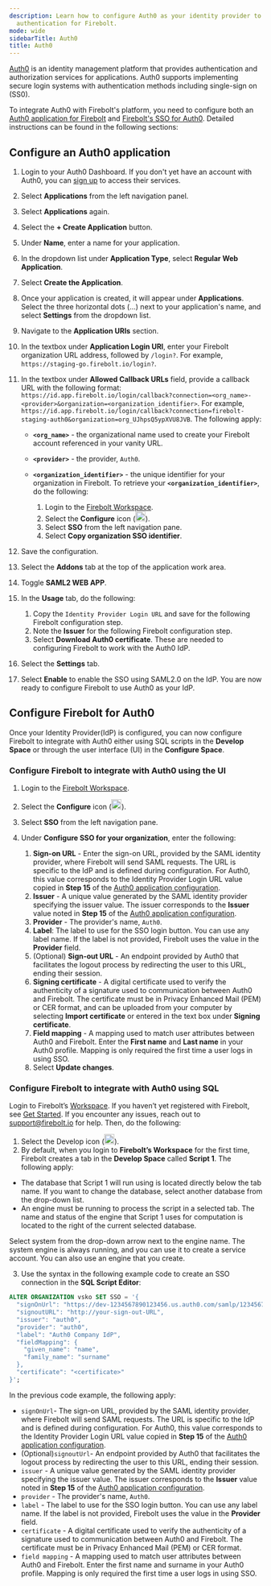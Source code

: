 ```yaml
---
description: Learn how to configure Auth0 as your identity provider to work with SSO
  authentication for Firebolt.
mode: wide
sidebarTitle: Auth0
title: Auth0
---
```



[Auth0](https://auth0.com/) is an identity management platform that provides authentication and authorization services for applications. Auth0 supports implementing secure login systems with authentication methods including single-sign on (SS0). 

To integrate Auth0 with Firebolt's platform, you need to configure both an [Auth0 application for Firebolt](/security/sso#configure-an-auth0-application) and [Firebolt's SSO for Auth0](/security/sso#configure-firebolt-for-auth0). Detailed instructions can be found in the following sections:

## Configure an Auth0 application

1. Login to your Auth0 Dashboard. If you don't yet have an account with Auth0, you can [sign up](https://auth0.com/signup) to access their services.
2. Select **Applications** from the left navigation panel.
3. Select **Applications** again.
4. Select the **+ Create Application** button. 
5. Under **Name**, enter a name for your application. 
6. In the dropdown list under **Application Type**, select **Regular Web Application**.
7. Select **Create the Application**.
8. Once your application is created, it will appear under **Applications**. Select the three horizontal dots (...) next to your application's name, and select **Settings** from the dropdown list.
9. Navigate to the **Application URIs** section. 
10. In the textbox under **Application Login URI**, enter your Firebolt organization URL address, followed by ```/login?```. For example, ```https://staging-go.firebolt.io/login?```.
11. In the textbox under **Allowed Callback URLs** field, provide a callback URL with the following format: `https://id.app.firebolt.io/login/callback?connection=<org_name>-<provider>&organization=<organization_identifier>`. For example, `https://id.app.firebolt.io/login/callback?connection=firebolt-staging-auth0&organization=org_UJhpsQ5ypXVU8JVB`. The following apply:
    * **`<org_name>`** - the organizational name used to create your Firebolt account referenced in your vanity URL.  
    * **`<provider>`** - the provider, `Auth0`.  
    * **`<organization_identifier>`** - the unique identifier for your organization in Firebolt. To retrieve your **`<organization_identifier>`**, do the following:
        
        1. Login to the [Firebolt Workspace](https://go.firebolt.io/signup).
        2. Select the **Configure** icon (<img src="/assets/images/configure-icon.png" alt="The Firebolt Configure Space icon." width="20"/>).
        3. Select **SSO** from the left navigation pane.
        4. Select **Copy organization SSO identifier**. 

12. Save the configuration. 
13. Select the **Addons** tab at the top of the application work area.
14. Toggle **SAML2 WEB APP**. 
15. In the **Usage** tab, do the following:
    1. Copy the ```Identity Provider Login URL``` and save for the following Firebolt configuration step.
    2. Note the **Issuer** for the following Firebolt configuration step.
    3. Select **Download Auth0 certificate**. These are needed to configuring Firebolt to work with the Auth0 IdP.
16. Select the **Settings** tab. 
17. Select **Enable** to enable the SSO using SAML2.0 on the IdP. You are now ready to configure Firebolt to use Auth0 as your IdP. 

## Configure Firebolt for Auth0

Once your Identity Provider(IdP) is configured, you can now configure Firebolt to integrate with Auth0 either using SQL scripts in the **Develop Space** or through the user interface (UI) in the **Configure Space**.

### Configure Firebolt to integrate with Auth0 using the UI

1. Login to the [Firebolt Workspace](https://go.firebolt.io/signup).
2. Select the **Configure** icon (<img src="/assets/images/configure-icon.png" alt="The Firebolt Configure Space icon." width="20"/>).
3. Select **SSO** from the left navigation pane.
4. Under **Configure SSO for your organization**, enter the following:
    
    1. **Sign-on URL** - Enter the sign-on URL, provided by the SAML identity provider, where Firebolt will send SAML requests. The URL is specific to the IdP and is defined during configuration. For Auth0, this value corresponds to the Identity Provider Login URL value copied in **Step 15** of the [Auth0 application configuration](/security/sso#configure-an-auth0-application).
    2. **Issuer** - A unique value generated by the SAML identity provider specifying the issuer value. The issuer corresponds to the **Issuer** value noted in **Step 15** of the [Auth0 application configuration](/security/sso#configure-an-auth0-application).
    3. **Provider** - The provider's name, `Auth0`.
    4. **Label**: The label to use for the SSO login button. You can use any label name. If the label is not provided, Firebolt uses the value in the **Provider** field.
    5. (Optional) **Sign-out URL** - An endpoint provided by Auth0 that facilitates the logout process by redirecting the user to this URL, ending their session.
    6. **Signing certificate** - A digital certificate used to verify the authenticity of a signature used to communication between Auth0 and Firebolt. The certificate must be in Privacy Enhanced Mail (PEM) or CER format, and can be uploaded from your computer by selecting **Import certificate** or entered in the text box under **Signing certificate**.
    7. **Field mapping** - A mapping used to match user attributes between Auth0 and Firebolt. Enter the **First name** and **Last name** in your Auth0 profile.  Mapping is only required the first time a user logs in using SSO. 
    8. Select **Update changes**.

### Configure Firebolt to integrate with Auth0 using SQL

Login to Firebolt’s [Workspace](https://go.firebolt.io/login). If you haven’t yet registered with Firebolt, see [Get Started](/Guides/getting-started). If you encounter any issues, reach out to [support@firebolt.io](mailto:support@firebolt.io) for help. Then, do the following:

1. Select the Develop icon (<img src="/assets/images/develop-icon.png" alt="The Firebolt Develop Space icon." width="20"/>).
2. By default, when you login to **Firebolt’s Workspace** for the first time, Firebolt creates a tab in the **Develop Space** called **Script 1**. The following apply:

  * The database that Script 1 will run using is located directly below the tab name. If you want to change the database, select another database from the drop-down list.
  * An engine must be running to process the script in a selected tab. The name and status of the engine that Script 1 uses for computation is located to the right of the current selected database.

  Select system from the drop-down arrow next to the engine name. The system engine is always running, and you can use it to create a service account. You can also use an engine that you create.

3. Use the syntax in the following example code to create an SSO connection in the **SQL Script Editor**:

```sql
ALTER ORGANIZATION vsko SET SSO = '{
  "signOnUrl": "https://dev-1234567890123456.us.auth0.com/samlp/123456789012345678901234567890123",
  "signoutURL": "http://your-sign-out-URL",
  "issuer": "auth0",
  "provider": "auth0",
  "label": "Auth0 Company IdP",
  "fieldMapping": {
    "given_name": "name",
    "family_name": "surname"
  },
  "certificate": "<certificate>"
}';
```

In the previous code example, the following apply:
* `signOnUrl`- The sign-on URL, provided by the SAML identity provider, where Firebolt will send SAML requests. The URL is specific to the IdP and is defined during configuration. For Auth0, this value corresponds to the Identity Provider Login URL value copied in **Step 15** of the [Auth0 application configuration](/security/sso#configure-an-auth0-application).
* (Optional)`signoutUrl`- An endpoint provided by Auth0 that facilitates the logout process by redirecting the user to this URL, ending their session.
* `issuer` - A unique value generated by the SAML identity provider specifying the issuer value. The issuer corresponds to the **Issuer** value noted in **Step 15** of the [Auth0 application configuration](/security/sso#configure-an-auth0-application).
* `provider` - The provider's name, `Auth0`. 
* `label` - The label to use for the SSO login button. You can use any label name. If the label is not provided, Firebolt uses the value in the **Provider** field. 
* `certificate` - A digital certificate used to verify the authenticity of a signature used to communication between Auth0 and Firebolt. The certificate must be in Privacy Enhanced Mail (PEM) or CER format.
* `field mapping` - A mapping used to match user attributes between Auth0 and Firebolt. Enter the first name and surname in your Auth0 profile.  Mapping is only required the first time a user logs in using SSO. 

